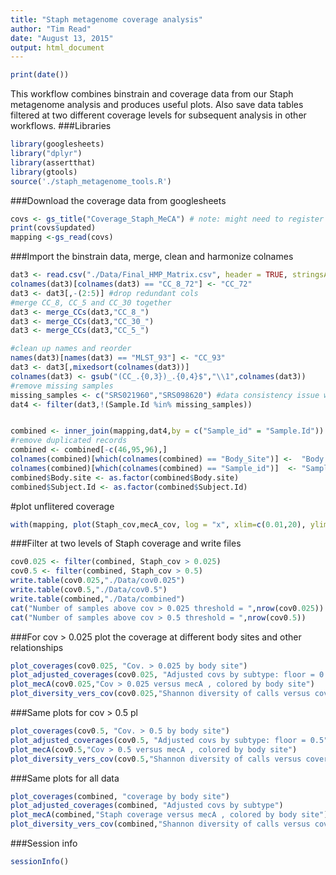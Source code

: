```yaml
---
title: "Staph metagenome coverage analysis"
author: "Tim Read"
date: "August 13, 2015"
output: html_document
---
```

```r
print(date())
```

This workflow combines binstrain and coverage data from our Staph metagenome analysis and produces useful plots.  Also save data tables filtered at two different coverage levels for subsequent analysis in other workflows.
###Libraries
```r
library(googlesheets)
library("dplyr")
library(assertthat)
library(gtools)
source('./staph_metagenome_tools.R')
```

###Download the coverage data from googlesheets

```r
covs <- gs_title("Coverage_Staph_MeCA") # note: might need to register app with google here .
print(covs$updated)
mapping <-gs_read(covs)
```

###Import the binstrain data, merge, clean and harmonize colnames
```r
dat3 <- read.csv("./Data/Final_HMP_Matrix.csv", header = TRUE, stringsAsFactors = FALSE)
colnames(dat3)[colnames(dat3) == "CC_8_72"] <- "CC_72"
dat3 <- dat3[,-(2:5)] #drop redundant cols
#merge CC_8, CC_5 and CC_30 together
dat3 <- merge_CCs(dat3,"CC_8_")
dat3 <- merge_CCs(dat3,"CC_30_")
dat3 <- merge_CCs(dat3,"CC_5_")

#clean up names and reorder
names(dat3)[names(dat3) == "MLST_93"] <- "CC_93"
dat3 <- dat3[,mixedsort(colnames(dat3))]
colnames(dat3) <- gsub("(CC_.{0,3})_.{0,4}$","\\1",colnames(dat3))
#remove missing samples
missing_samples <- c("SRS021960","SRS098620") #data consistency issue with these samples
dat4 <- filter(dat3,!(Sample.Id %in% missing_samples))


combined <- inner_join(mapping,dat4,by = c("Sample_id" = "Sample.Id"))
#remove duplicated records
combined <- combined[-c(46,95,96),]
colnames(combined)[which(colnames(combined) == "Body_Site")] <-  "Body.site"
colnames(combined)[which(colnames(combined) == "Sample_id")]  <- "Sample.Id"
combined$Body.site <- as.factor(combined$Body.site)
combined$Subject.Id <- as.factor(combined$Subject.Id)
```
#plot unflitered coverage

```r
with(mapping, plot(Staph_cov,mecA_cov, log = "x", xlim=c(0.01,20), ylim=c(0,10), ylab = "mecA coverage", xlab = "log(Staph. coverage)", pch = 16))

```


###Filter at two levels of Staph coverage and write files
```r
cov0.025 <- filter(combined, Staph_cov > 0.025)
cov0.5 <- filter(combined, Staph_cov > 0.5)
write.table(cov0.025,"./Data/cov0.025")
write.table(cov0.5,"./Data/cov0.5")
write.table(combined,"./Data/combined")
cat("Number of samples above cov > 0.025 threshold = ",nrow(cov0.025))
cat("Number of samples above cov > 0.5 threshold = ",nrow(cov0.5))

```

###For cov > 0.025 plot the coverage at different body sites and other relationships

```r
plot_coverages(cov0.025, "Cov. > 0.025 by body site")
plot_adjusted_coverages(cov0.025, "Adjusted covs by subtype: floor = 0.025")
plot_mecA(cov0.025,"Cov > 0.025 versus mecA , colored by body site")
plot_diversity_vers_cov(cov0.025,"Shannon diversity of calls versus coverage: cutoff cov > 0.025")
```

###Same plots for cov > 0.5 pl
```r
plot_coverages(cov0.5, "Cov. > 0.5 by body site")
plot_adjusted_coverages(cov0.5, "Adjusted covs by subtype: floor = 0.5")
plot_mecA(cov0.5,"Cov > 0.5 versus mecA , colored by body site")
plot_diversity_vers_cov(cov0.5,"Shannon diversity of calls versus coverage: cutoff cov > 0.5")
```

###Same plots for all data
```r
plot_coverages(combined, "coverage by body site")
plot_adjusted_coverages(combined, "Adjusted covs by subtype")
plot_mecA(combined,"Staph coverage versus mecA , colored by body site")
plot_diversity_vers_cov(combined,"Shannon diversity of calls versus coverage")
```

###Session info
```r
sessionInfo()
```

